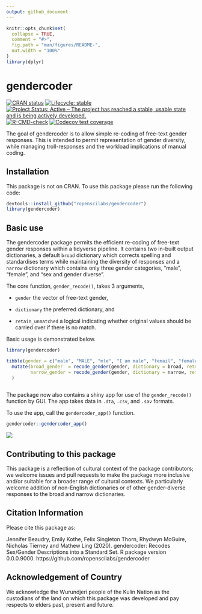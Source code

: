 ```yaml
---
output: github_document
---
```


<!-- README.md is generated from README.Rmd. Please edit that file -->

```r
knitr::opts_chunk$set(
  collapse = TRUE,
  comment = "#>",
  fig.path = "man/figures/README-",
  out.width = "100%"
)
library(dplyr)
```
# gendercoder
<!-- badges: start -->

[![CRAN status](https://www.r-pkg.org/badges/version/gendercoder)](https://CRAN.R-project.org/package=gendercoder)
[![Lifecycle: stable](https://img.shields.io/badge/lifecycle-stable-brightgreen.svg)](https://lifecycle.r-lib.org/articles/stages.html#stable)
[![Project Status: Active – The project has reached a stable, usable state and is being actively developed.](https://www.repostatus.org/badges/latest/active.svg)](https://www.repostatus.org/#active)
[![R-CMD-check](https://github.com/ropenscilabs/gendercoder/workflows/R-CMD-check/badge.svg)](https://github.com/ropenscilabs/gendercoder/actions)
[![Codecov test coverage](https://codecov.io/gh/ropenscilabs/gendercoder/branch/master/graph/badge.svg)](https://codecov.io/gh/ropenscilabs/gendercoder?branch=master)
<!-- badges: end -->


The goal of gendercoder is to allow simple re-coding of free-text gender 
responses. This is intended to permit representation of gender diversity, 
while managing troll-responses and the workload implications of manual coding. 

## Installation

This package is not on CRAN. To use this package please run the following code:

``` r
devtools::install_github("ropenscilabs/gendercoder")
library(gendercoder)
```
## Basic use

The gendercoder package permits the efficient re-coding of free-text gender 
responses within a tidyverse pipeline. It contains two in-built output 
dictionaries, a default `broad` dictionary which corrects spelling and 
standardises terms while maintaining the diversity of responses and a  `narrow` 
dictionary which contains only three gender categories, "male", "female", and 
"sex and gender diverse". 

The core function, `gender_recode()`, takes 3 arguments, 

- `gender` the vector of free-text gender,

- `dictionary` the preferred dictionary, and

- `retain_unmatched` a logical indicating whether original values should be carried over if 
there is no match. 

Basic usage is demonstrated below. 

```r
library(gendercoder)

tibble(gender = c("male", "MALE", "mle", "I am male", "femail", "female", "enby")) %>% 
  mutate(broad_gender  = recode_gender(gender, dictionary = broad, retain_unmatched = TRUE),
         narrow_gender = recode_gender(gender, dictionary = narrow, retain_unmatched = FALSE)
  )
  
```

The package now also contains a shiny app for use of the `gender_recode()` function by GUI. The app takes data in `.dta`, `.csv`, and `.sav` formats.

To use the app, call the `gendercoder_app()` function.

```r
gendercoder::gendercoder_app()
```

<img src="man/figures/UI.png">


## Contributing to this package

This package is a reflection of cultural context of the package contributors; we 
welcome issues and pull requests to make the package more inclusive and/or 
suitable for a broader range of cultural contexts. We particularly welcome 
addition of non-English dictionaries or of other gender-diverse responses to the 
broad and narrow dictionaries.

## Citation Information

Please cite this package as:

Jennifer Beaudry, Emily Kothe, Felix Singleton Thorn, Rhydwyn McGuire, Nicholas Tierney and Mathew Ling (2020).
  gendercoder: Recodes Sex/Gender Descriptions into a Standard Set. R package version 0.0.0.9000.
  https://github.com/ropenscilabs/gendercoder

## Acknowledgement of Country

We acknowledge the Wurundjeri people of the Kulin Nation as the custodians of 
the land on which this package was developed and pay respects to elders past, 
present and future.
